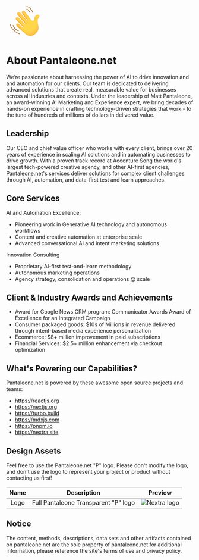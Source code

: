 <svg className="mx-auto flex flex-col items-center text-center" width="100px" height="100px" viewBox="0 0 80 80" fill="none" xmlns="http://www.w3.org/2000/svg"><path d="M26.5009 61.621C26.453 61.621 26.4007 61.6123 26.3484 61.5992C21.1 59.9994 15.4158 54.2629 14.1822 49.324C14.1124 49.0451 14.2824 48.7661 14.557 48.6963C14.836 48.6266 15.115 48.7966 15.1848 49.0712C16.3225 53.6264 21.7888 59.1232 26.6491 60.6097C26.9238 60.6925 27.0763 60.9802 26.9935 61.2548C26.9281 61.4771 26.7232 61.621 26.5009 61.621Z" fill="#975500"></path><path d="M29.003 68.1292C28.9638 68.1292 28.9246 68.1249 28.8853 68.1161C24.5437 67.1048 19.4959 63.8617 15.0409 59.2149C10.8736 54.8733 8.17534 50.2526 8.00098 47.1577C7.98354 46.8743 8.20149 46.6259 8.48919 46.6128C8.77253 46.5954 9.021 46.8133 9.03408 47.101C9.19101 49.917 11.8413 54.3894 15.7863 58.5C20.1061 63.0073 24.9665 66.1415 29.1207 67.1092C29.3997 67.1746 29.5741 67.4536 29.5087 67.7325C29.452 67.9679 29.2384 68.1292 29.003 68.1292Z" fill="#975500"></path><path d="M51.2562 22.834C51.0252 22.834 50.8159 22.6815 50.7549 22.4504C50.0269 19.6868 46.7184 15.72 43.7063 14.9441C43.4317 14.8743 43.2616 14.591 43.3358 14.312C43.4099 14.033 43.6888 13.8674 43.9678 13.9415C47.3592 14.8177 50.9423 19.0939 51.7575 22.1889C51.8316 22.4635 51.666 22.7468 51.387 22.8209C51.3434 22.8297 51.2998 22.834 51.2562 22.834Z" fill="#975500"></path><path d="M57.7816 23.7536C57.5506 23.7536 57.3413 23.5967 57.2803 23.3656C55.3405 15.7285 48.087 9.76966 43.9459 9.02862C43.6625 8.97631 43.4794 8.71041 43.5274 8.42707C43.5797 8.14372 43.8456 7.96064 44.1289 8.00859C48.6406 8.81938 56.208 14.9613 58.2829 23.1084C58.3526 23.3874 58.187 23.6664 57.908 23.7362C57.8644 23.7492 57.8252 23.7536 57.7816 23.7536Z" fill="#975500"></path><path d="M44.9005 37.3237C45.7331 38.2434 46.4829 39.4509 46.1646 39.7691C45.8464 40.0873 44.87 39.5119 44.1246 38.7621C43.3792 38.0167 41.5963 45.9503 41.422 46.3513C41.2912 46.6521 39.2163 49.0321 38.1309 51.2945C37.7691 52.0486 37.8214 54.3241 37.6862 54.4592C37.1414 55.0041 36.4483 54.9474 34.9531 53.6266C33.4579 52.3058 32.682 60.1739 34.4649 61.4163C37.5119 63.5435 43.6059 71.9958 51.6571 71.9958C60.9724 71.9958 69.5991 62.2794 69.5991 55.1479C69.5991 48.0165 67.5067 45.3138 67.6462 39.3375C67.7595 34.2767 71.4429 31.8617 71.4429 29.3335C71.4429 27.2062 68.2826 26.6875 67.2452 26.6875C65.4056 26.6875 60.6891 29.0458 60.6891 35.2531C60.6891 37.668 60.0004 39.8519 57.5288 39.8519C55.0572 39.8519 52.2979 36.4606 50.6283 33.8146" fill="url(#paint0_linear)"></path><path d="M71.4388 29.3335C71.4388 28.1784 70.5016 27.4983 69.4815 27.1147C70.7064 31.173 64.4948 31.3474 64.4948 45.1744C64.4948 59.0014 56.4435 63.0248 53.1088 63.7179C49.7741 64.4067 43.8981 64.6072 39.4257 59.1191C38.0526 57.4321 36.1913 55.6013 34.1207 53.8708C33.2445 55.3311 33.0571 60.4356 34.4651 61.4163C37.5121 63.5436 43.606 71.9958 51.6573 71.9958C60.9726 71.9958 69.5992 62.2794 69.5992 55.148C69.5992 48.0165 67.5069 45.3139 67.6464 39.3376C67.7597 34.2767 71.4388 31.8618 71.4388 29.3335Z" fill="url(#paint1_linear)"></path><path d="M34.9531 53.6267C33.458 52.3059 29.9227 48.5396 27.6212 46.6957C25.3196 44.8562 23.31 44.878 21.9282 46.9093C20.5464 48.9407 24.5742 52.5064 25.4939 53.4261C26.9019 54.8341 32.682 60.174 34.4649 61.4207" fill="url(#paint2_linear)"></path><path d="M41.422 46.351C41.2476 46.7521 40.075 47.031 37.7429 44.4941C35.9601 42.5543 31.1869 36.979 28.3709 34.4507C25.5549 31.9225 23.3667 30.885 21.5271 32.2102C19.6876 33.5353 20.7338 36.2903 22.7913 38.5919C25.337 41.4383 28.2663 44.3415 31.0692 47.1313C33.2618 49.3108 38.2268 53.9184 37.6819 54.4633" fill="url(#paint3_linear)"></path><path d="M31.0735 47.1271C33.1441 49.1846 37.6776 53.3998 37.7255 54.3283C38.3794 53.3083 37.185 50.2744 35.9208 49.2108C28.615 43.0601 21.5577 33.1432 20.6597 33.4396C20.2761 34.8825 21.2482 36.8615 22.7913 38.592C25.337 41.4342 28.2663 44.3417 31.0735 47.1271Z" fill="url(#paint4_linear)"></path><path d="M50.624 33.819C48.9545 31.173 42.1107 22.6641 40.4455 20.2492C38.776 17.8342 36.5354 17.8342 34.9836 18.9284C33.4318 20.0225 32.9697 22.2064 36.4657 26.8488C38.6714 29.7781 40.5022 32.472 44.9049 37.328L50.0224 36.9706L50.624 33.819Z" fill="url(#paint5_linear)"></path><path d="M44.1247 38.7622C43.3793 38.0168 36.7666 30.1792 35.2714 28.4966C32.4686 25.3493 28.9159 18.6058 24.6789 21.6092C22.4514 23.1872 23.6589 25.4757 24.2909 26.3955C24.923 27.3153 33.1442 36.805 33.9506 37.6071C34.7571 38.4135 41.5965 45.946 41.4265 46.347" fill="url(#paint6_linear)"></path><path d="M44.9005 37.3233C45.7026 38.2082 46.4218 39.3546 46.1952 39.7252C48.8629 37.5805 43.2223 31.2773 40.0271 27.4936C37.5555 24.5643 36.8798 20.8373 35.11 18.8408C35.0664 18.867 35.0272 18.8975 34.9836 18.9236C33.4318 20.0178 32.9697 22.2017 36.4657 26.8441C38.667 29.7734 40.5022 32.4717 44.9005 37.3233Z" fill="url(#paint7_linear)"></path><path d="M33.9462 37.6113C34.7526 38.4177 41.592 45.9502 41.422 46.3512C43.5361 43.5048 35.3411 35.1397 31.3743 30.9114C27.935 27.2454 27.3465 24.0371 23.99 22.2368C22.7433 23.7451 23.7328 25.5933 24.2864 26.3997C24.9185 27.3195 33.1441 36.8092 33.9462 37.6113Z" fill="url(#paint8_linear)"></path><path d="M41.2693 46.5217C41.0296 46.6699 40.537 46.6829 39.7742 46.2427C40.3409 46.7004 40.8639 46.8747 41.2693 46.5217Z" fill="url(#paint9_linear)"></path><path d="M67.729 27.5506C69.4857 27.2367 69.7952 27.4373 69.4813 27.1147C68.6269 26.7965 67.7115 26.6875 67.2408 26.6875C65.4012 26.6875 60.6847 29.0458 60.6847 35.2531C60.6847 37.668 59.996 39.8519 57.52 39.8519C56.5436 39.8519 55.5279 39.3245 54.5471 38.5224C58.8888 43.3305 62.2932 38.8014 62.8119 35.6977C63.3307 32.5941 62.5765 28.4747 67.729 27.5506Z" fill="url(#paint10_radial)"></path><path d="M34.4518 19.3945C33.3795 20.6107 33.4144 22.7903 36.4614 26.8442C38.6671 29.7735 40.4979 32.4674 44.9006 37.3234C45.7331 38.2432 46.4829 39.4507 46.1647 39.7689C46.9014 34.7385 39.7394 29.7909 37.4117 25.9985C35.5678 22.9908 35.2016 21.2166 34.4518 19.3945Z" fill="url(#paint11_linear)"></path><path d="M33.9462 37.6113C34.7526 38.4177 41.592 45.9502 41.422 46.3512C42.9302 45.2745 41.9015 43.5963 39.5694 41.2642C34.7875 36.4823 28.1312 30.057 25.4547 24.7651C25.2019 24.2638 24.7311 23.8933 24.1775 23.8235C22.7346 23.6361 23.807 25.6979 24.2908 26.3997C24.9185 27.3195 33.1441 36.8092 33.9462 37.6113Z" fill="url(#paint12_linear)"></path><path d="M22.7913 38.5919C25.337 41.4384 28.2663 44.3415 31.0692 47.1314C33.2618 49.3109 38.2268 53.9184 37.6819 54.4633C40.7594 51.874 26.466 42.5151 20.6554 33.4438C20.2761 34.878 21.2482 36.8614 22.7913 38.5919Z" fill="url(#paint13_linear)"></path><path d="M37.0543 54.9779C37.3463 54.8646 37.4989 54.7295 37.5468 54.5813C37.0194 54.9867 36.3263 54.8428 34.9532 53.6266C33.458 52.3058 29.9228 48.5396 27.6212 46.6957C26.6099 45.8893 25.6553 45.4403 24.7834 45.3618C26.0301 46.1421 25.4504 46.4211 28.2228 48.5483C29.7136 49.6904 35.1537 55.7233 37.0543 54.9779Z" fill="url(#paint14_linear)"></path><path d="M33.4319 41.1772C35.4501 43.6357 39.3907 47.694 41.1605 46.5737C40.6723 46.7394 39.5607 46.4691 37.7473 44.4945C35.9645 42.5547 31.1913 36.9794 28.3753 34.4511C26.0955 32.4024 24.2255 31.3344 22.6213 31.7049C27.2899 33.2393 31.5182 38.8538 33.4319 41.1772Z" fill="url(#paint15_linear)"></path><path d="M35.6158 30.5975C38.8371 34.1022 43.6191 41.055 46.0427 39.8388C45.646 39.9608 44.7916 39.4334 44.1247 38.7621C43.3793 38.0167 36.7666 30.1791 35.2714 28.4965C33.3273 26.3169 31.03 22.4112 28.3884 21.2168C31.0518 23.3179 33.0047 27.7598 35.6158 30.5975Z" fill="url(#paint16_linear)"></path><path d="M54.5472 38.5266C54.5516 38.5266 54.5516 38.5266 54.5472 38.5266C53.0433 37.2973 51.631 35.4186 50.6197 33.8188C48.9545 31.1728 42.1108 22.6639 40.4456 20.249C39.9356 19.5123 39.3776 19.0023 38.7979 18.6797C39.5738 19.7956 40.014 21.3867 41.7707 23.357C44.5867 26.5173 48.2701 32.2103 49.5343 34.1675C50.794 36.116 52.8341 40.2397 54.5472 38.5266Z" fill="url(#paint17_linear)"></path><path d="M63.7711 66.5906C62.7249 64.0449 61.1949 62.4931 58.9849 63.949C52.9562 67.9202 46.021 66.5776 37.3246 59.5507C29.5698 53.278 25.5594 48.7969 21.7845 47.1753C20.8778 49.2371 24.6092 52.5457 25.4897 53.4262C26.8977 54.8342 32.6778 60.1741 34.4607 61.4208C37.5077 63.548 43.6017 72.0002 51.6529 72.0002C56.1558 71.9959 60.4887 69.7335 63.7711 66.5906Z" fill="url(#paint18_linear)"></path><path d="M67.642 39.3375C67.7553 34.2766 71.4388 31.8617 71.4388 29.3334C71.4388 28.588 71.0508 28.0432 70.5015 27.6465C71.1728 29.6168 69.5731 31.3648 67.1843 34.3377C64.595 37.559 64.024 42.5589 65.8025 47.5631C67.5853 52.5673 65.3404 59.4678 61.718 61.6517C58.0956 63.8356 53.2832 73.4386 39.5041 62.5889C39.4998 62.5845 39.4998 62.5845 39.4954 62.5801C38.6541 61.7999 37.8215 61.1068 36.9802 60.5837C31.1609 56.9787 27.8436 53.7356 25.3371 51.0112C24.8446 50.475 23.5194 48.4219 21.9414 49.0975C22.7304 50.8847 24.8533 52.7897 25.4897 53.4261C26.8977 54.8341 32.6778 60.1739 34.4607 61.4206C34.6917 61.5819 34.9445 61.7824 35.2104 62.0135C35.2802 62.0745 35.3499 62.1355 35.4197 62.1965C35.4371 62.214 35.4589 62.2314 35.4763 62.2445C35.5199 62.2837 35.5679 62.3273 35.6115 62.3666C35.6202 62.3753 35.6333 62.384 35.642 62.3971C37.451 64.0404 39.94 66.7605 42.9914 68.8834C42.9914 68.8834 42.9958 68.8834 42.9958 68.8877C43.2617 69.0752 43.5363 69.2583 43.8109 69.4326C43.8153 69.437 43.8196 69.437 43.824 69.4413C44.0986 69.6157 44.3776 69.7857 44.6566 69.947C44.6609 69.947 44.6609 69.9513 44.6653 69.9513C46.7751 71.1632 49.1159 72.0001 51.6442 72.0001C60.9595 72.0001 69.5861 62.2837 69.5861 55.1523C69.5861 48.0208 67.5069 45.3182 67.642 39.3375Z" fill="url(#paint19_radial)"></path><defs><linearGradient id="paint0_linear" x1="65.0704" y1="73.8405" x2="57.3943" y2="55.8565" gradientUnits="userSpaceOnUse"><stop offset="0.00132565" stop-color="#FFCB4B"></stop><stop offset="1" stop-color="#FFD748"></stop></linearGradient><linearGradient id="paint1_linear" x1="66.5983" y1="61.3326" x2="50.4983" y2="42.1276" gradientUnits="userSpaceOnUse"><stop offset="0.00132565" stop-color="#FFCB4B"></stop><stop offset="1" stop-color="#FFD748"></stop></linearGradient><linearGradient id="paint2_linear" x1="23.5643" y1="48.5465" x2="33.0518" y2="55.5328" gradientUnits="userSpaceOnUse"><stop offset="0.00132565" stop-color="#FFCB4B"></stop><stop offset="1" stop-color="#FFD748"></stop></linearGradient><linearGradient id="paint3_linear" x1="20.1097" y1="30.055" x2="36.756" y2="47.4775" gradientUnits="userSpaceOnUse"><stop offset="0.00132565" stop-color="#FFCB4B"></stop><stop offset="1" stop-color="#FFD748"></stop></linearGradient><linearGradient id="paint4_linear" x1="32.8886" y1="40.4011" x2="27.3859" y2="45.5848" gradientUnits="userSpaceOnUse"><stop stop-color="#FFBC47" stop-opacity="0"></stop><stop offset="1" stop-color="#FFA754"></stop></linearGradient><linearGradient id="paint5_linear" x1="38.0895" y1="21.8354" x2="47.7495" y2="37.0154" gradientUnits="userSpaceOnUse"><stop offset="0.00132565" stop-color="#FFCB4B"></stop><stop offset="1" stop-color="#FFD748"></stop></linearGradient><linearGradient id="paint6_linear" x1="28.118" y1="24.3572" x2="41.228" y2="42.0672" gradientUnits="userSpaceOnUse"><stop offset="0.00132565" stop-color="#FFCB4B"></stop><stop offset="1" stop-color="#FFD748"></stop></linearGradient><linearGradient id="paint7_linear" x1="43.7096" y1="26.4938" x2="35.4296" y2="33.9688" gradientUnits="userSpaceOnUse"><stop stop-color="#FFBC47" stop-opacity="0"></stop><stop offset="1" stop-color="#FFA754"></stop></linearGradient><linearGradient id="paint8_linear" x1="36.0933" y1="31.8196" x2="24.7083" y2="40.1427" gradientUnits="userSpaceOnUse"><stop stop-color="#FFBC47" stop-opacity="0"></stop><stop offset="1" stop-color="#FFA754"></stop></linearGradient><linearGradient id="paint9_linear" x1="44.5743" y1="43.4211" x2="33.1893" y2="51.7442" gradientUnits="userSpaceOnUse"><stop stop-color="#FFBC47" stop-opacity="0"></stop><stop offset="1" stop-color="#FFA754"></stop></linearGradient><radialGradient id="paint10_radial" cx="0" cy="0" r="1" gradientUnits="userSpaceOnUse" gradientTransform="translate(59.5133 29.9083) scale(13.6681)"><stop stop-color="#FFBC47" stop-opacity="0"></stop><stop offset="1" stop-color="#FFA754"></stop></radialGradient><linearGradient id="paint11_linear" x1="45.2249" y1="25.0259" x2="38.1524" y2="31.5809" gradientUnits="userSpaceOnUse"><stop offset="0.3118" stop-color="#FFBC47" stop-opacity="0"></stop><stop offset="1" stop-color="#FF8900"></stop></linearGradient><linearGradient id="paint12_linear" x1="39.8091" y1="28.5789" x2="30.4941" y2="36.9739" gradientUnits="userSpaceOnUse"><stop offset="0.3118" stop-color="#FFBC47" stop-opacity="0"></stop><stop offset="1" stop-color="#FF8900"></stop></linearGradient><linearGradient id="paint13_linear" x1="36.661" y1="37.6589" x2="25.161" y2="47.3189" gradientUnits="userSpaceOnUse"><stop offset="0.3118" stop-color="#FFBC47" stop-opacity="0"></stop><stop offset="1" stop-color="#FF8900"></stop></linearGradient><linearGradient id="paint14_linear" x1="24.1128" y1="44.6766" x2="37.4816" y2="55.5441" gradientUnits="userSpaceOnUse"><stop stop-color="#FFBC47" stop-opacity="0"></stop><stop offset="1" stop-color="#FFBC47"></stop></linearGradient><linearGradient id="paint15_linear" x1="26.6716" y1="31.2062" x2="37.1079" y2="47.0762" gradientUnits="userSpaceOnUse"><stop stop-color="#FFBC47" stop-opacity="0"></stop><stop offset="1" stop-color="#FFBC47"></stop></linearGradient><linearGradient id="paint16_linear" x1="34.8464" y1="32.3397" x2="37.7789" y2="30.0972" gradientUnits="userSpaceOnUse"><stop stop-color="#FFBC47" stop-opacity="0"></stop><stop offset="1" stop-color="#FFA754"></stop></linearGradient><linearGradient id="paint17_linear" x1="49.3174" y1="41.1993" x2="45.4073" y2="22.5692" gradientUnits="userSpaceOnUse"><stop stop-color="#FFBC47" stop-opacity="0"></stop><stop offset="1" stop-color="#FFBC47"></stop></linearGradient><linearGradient id="paint18_linear" x1="40.3917" y1="59.0796" x2="34.5267" y2="64.4703" gradientUnits="userSpaceOnUse"><stop offset="0.3118" stop-color="#FFBC47" stop-opacity="0"></stop><stop offset="1" stop-color="#FF8900"></stop></linearGradient><radialGradient id="paint19_radial" cx="0" cy="0" r="1" gradientUnits="userSpaceOnUse" gradientTransform="translate(44.2763 41.2639) rotate(48.1401) scale(39.6178 35.9605)"><stop offset="0.6134" stop-color="#FFBC47" stop-opacity="0"></stop><stop offset="1" stop-color="#FF8900"></stop></radialGradient></defs></svg>

# About Pantaleone.net

We’re passionate about harnessing the power of AI to drive innovation and and automation for our clients. Our team is dedicated to delivering advanced solutions that create real, measurable value for businesses across all industries and contexts. Under the leadership of Matt Pantaleone, an award-winning AI Marketing and Experience expert, we bring decades of hands-on experience in crafting technology-driven strategies that work - to the tune of hundreds of millions of dollars in delivered value.

## Leadership

Our CEO and chief value officer who works with every client, brings over 20 years of experience in scaling AI solutions and in automating businesses to drive growth. With a proven track record at Accenture Song the world's largest tech-powered creative agency, and other AI-first agencies, Pantaleone.net's services deliver solutions for complex client challenges through AI, automation, and data-first test and learn approaches.

## Core Services

AI and Automation Excellence:

- Pioneering work in Generative AI technology and autonomous workflows
- Content and creative automation at enterprise scale
- Advanced conversational AI and intent marketing solutions

Innovation Consulting

- Proprietary AI-first test-and-learn methodology
- Autonomous marketing operations
- Agency strategy, consolidation and operations @ scale

## Client & Industry Awards and Achievements

- Award for Google News CRM program: Communicator Awards Award of Excellence for an Integrated Campaign
- Consumer packaged goods: $10s of Millions in revenue delivered through intent-based media experience personalization
- Ecommerce: $8+ million improvement in paid subscriptions
- Financial Services: $2.5+ million enhancement via checkout optimization

## What's Powering our Capabilities?

Pantaleone.net is powered by these awesome open source projects and teams:

- https://reactjs.org
- https://nextjs.org
- https://turbo.build
- https://mdxjs.com
- https://pnpm.io
- https://nextra.site

## Design Assets

Feel free to use the Pantaleone.net "P" logo. Please
don't modify the logo, and don't use the logo to represent your project or
product without contacting us first!

<div className="[&_img]:inline mt-6">

|    Name     |                   Description                    |           Preview            |
| :---------: | :----------------------------------------------: | :--------------------------: |
|    Logo     |         Full Pantaleone Transparent "P" logo     |  ![Nextra logo](/logo.svg)   |

</div>

## Notice

The content, methods, descriptions, data sets and other artifacts contained on pantaleone.net are the sole property of pantaleone.net for additional information, please reference the site's terms of use and privacy policy.
